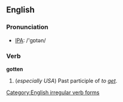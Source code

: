 ==English==

=== Pronunciation ===
*[[w:IPA|IPA]]: /'gɒtən/

=== Verb ===
'''gotten'''
#(''especially USA'') Past participle of ''to [[get]]''.


[[Category:English irregular verb forms]]